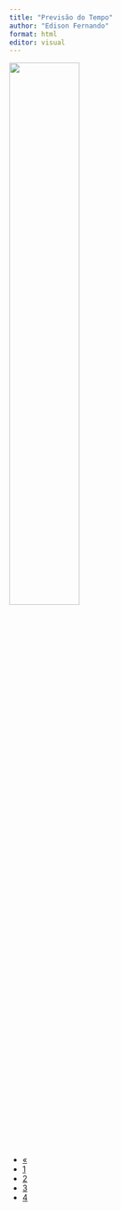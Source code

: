 ```yaml
---
title: "Previsão do Tempo"
author: "Edison Fernando"
format: html
editor: visual
---
```


[![](https://raw.githubusercontent.com/efsnunes/efsnunes.github.io/main/metsul.png){.absolute width="50%"}](https://www.metsul.com)


<div>
  <ul class="pagination">
  <li class="page-item disabled">
  <a class="page-link" href="index.html"><font style="vertical-align: inherit;"><font style="vertical-align: inherit;">&laquo;</font></font></a>
  </li>
  <li class="page-item active">
  <a class="page-link" href="index.html"><font style="vertical-align: inherit;"><font style="vertical-align: inherit;">1</font></font></a>
   </li>
   <li class="page-item">
   <a class="page-link" href="pagina2.html"><font style="vertical-align: inherit;"><font style="vertical-align: inherit;">2</font></font></a>
   </li>
   <li class="page-item">
   <a class="page-link" href="pagina3.html"><font style="vertical-align: inherit;"><font style="vertical-align: inherit;">3</font></font></a>
   </li>
   <li class="page-item">
   <a class="page-link" href="pagina4.html"><font style="vertical-align: inherit;"><font style="vertical-align: inherit;">4</font></font></a>
   </li>
   </li>
  </ul>
</div>
<div>

